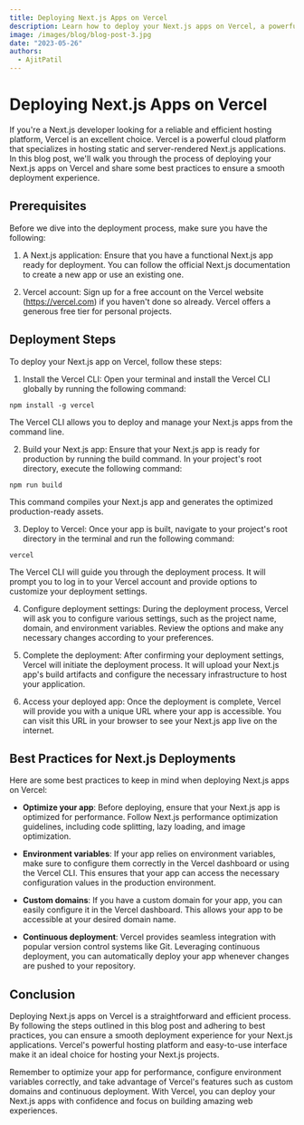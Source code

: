 ```yaml
---
title: Deploying Next.js Apps on Vercel
description: Learn how to deploy your Next.js apps on Vercel, a powerful hosting platform for modern web applications.
image: /images/blog/blog-post-3.jpg
date: "2023-05-26"
authors:
  - AjitPatil
---
```


# Deploying Next.js Apps on Vercel

If you're a Next.js developer looking for a reliable and efficient hosting platform, Vercel is an excellent choice. Vercel is a powerful cloud platform that specializes in hosting static and server-rendered Next.js applications. In this blog post, we'll walk you through the process of deploying your Next.js apps on Vercel and share some best practices to ensure a smooth deployment experience.

## Prerequisites

Before we dive into the deployment process, make sure you have the following:

1. A Next.js application: Ensure that you have a functional Next.js app ready for deployment. You can follow the official Next.js documentation to create a new app or use an existing one.

2. Vercel account: Sign up for a free account on the Vercel website (https://vercel.com) if you haven't done so already. Vercel offers a generous free tier for personal projects.

## Deployment Steps

To deploy your Next.js app on Vercel, follow these steps:

1. Install the Vercel CLI: Open your terminal and install the Vercel CLI globally by running the following command:

`npm install -g vercel`

The Vercel CLI allows you to deploy and manage your Next.js apps from the command line.

2. Build your Next.js app: Ensure that your Next.js app is ready for production by running the build command. In your project's root directory, execute the following command:

`npm run build
`

This command compiles your Next.js app and generates the optimized production-ready assets.

3. Deploy to Vercel: Once your app is built, navigate to your project's root directory in the terminal and run the following command:

`vercel`


The Vercel CLI will guide you through the deployment process. It will prompt you to log in to your Vercel account and provide options to customize your deployment settings.

4. Configure deployment settings: During the deployment process, Vercel will ask you to configure various settings, such as the project name, domain, and environment variables. Review the options and make any necessary changes according to your preferences.

5. Complete the deployment: After confirming your deployment settings, Vercel will initiate the deployment process. It will upload your Next.js app's build artifacts and configure the necessary infrastructure to host your application.

6. Access your deployed app: Once the deployment is complete, Vercel will provide you with a unique URL where your app is accessible. You can visit this URL in your browser to see your Next.js app live on the internet.

## Best Practices for Next.js Deployments

Here are some best practices to keep in mind when deploying Next.js apps on Vercel:

- **Optimize your app**: Before deploying, ensure that your Next.js app is optimized for performance. Follow Next.js performance optimization guidelines, including code splitting, lazy loading, and image optimization.

- **Environment variables**: If your app relies on environment variables, make sure to configure them correctly in the Vercel dashboard or using the Vercel CLI. This ensures that your app can access the necessary configuration values in the production environment.

- **Custom domains**: If you have a custom domain for your app, you can easily configure it in the Vercel dashboard. This allows your app to be accessible at your desired domain name.

- **Continuous deployment**: Vercel provides seamless integration with popular version control systems like Git. Leveraging continuous deployment, you can automatically deploy your app whenever changes are pushed to your repository.

## Conclusion

Deploying Next.js apps on Vercel is a straightforward and efficient process. By following the steps outlined in this blog post and adhering to best practices, you can ensure a smooth deployment experience for your Next.js applications. Vercel's powerful hosting platform and easy-to-use interface make it an ideal choice for hosting your Next.js projects.

Remember to optimize your app for performance, configure environment variables correctly, and take advantage of Vercel's features such as custom domains and continuous deployment. With Vercel, you can deploy your Next.js apps with confidence and focus on building amazing web experiences.

